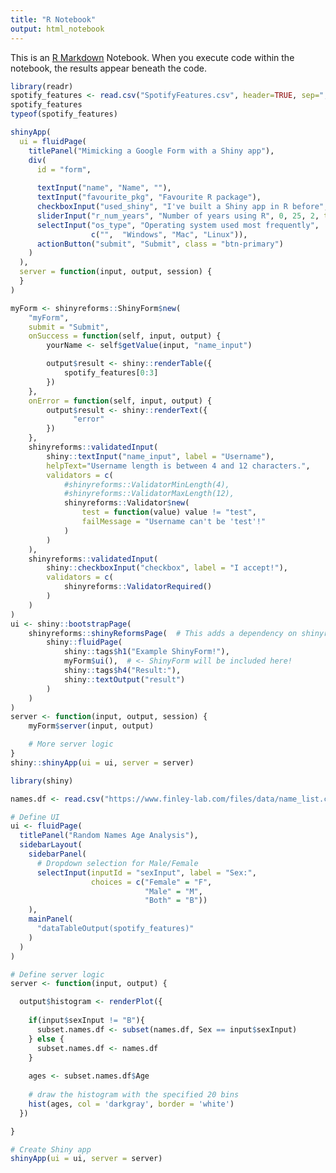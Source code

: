 ```yaml
---
title: "R Notebook"
output: html_notebook
---
```


This is an [R Markdown](http://rmarkdown.rstudio.com) Notebook. When you execute code within the notebook, the results appear beneath the code. 
```r
library(readr)
spotify_features <- read.csv("SpotifyFeatures.csv", header=TRUE, sep=",")
spotify_features
typeof(spotify_features)

```

```r
shinyApp(
  ui = fluidPage(
    titlePanel("Mimicking a Google Form with a Shiny app"),
    div(
      id = "form",
      
      textInput("name", "Name", ""),
      textInput("favourite_pkg", "Favourite R package"),
      checkboxInput("used_shiny", "I've built a Shiny app in R before", FALSE),
      sliderInput("r_num_years", "Number of years using R", 0, 25, 2, ticks = FALSE),
      selectInput("os_type", "Operating system used most frequently",
                  c("",  "Windows", "Mac", "Linux")),
      actionButton("submit", "Submit", class = "btn-primary")
    )
  ),
  server = function(input, output, session) {
  }
)
```

```r
myForm <- shinyreforms::ShinyForm$new(
    "myForm",
    submit = "Submit",
    onSuccess = function(self, input, output) {
        yourName <- self$getValue(input, "name_input")

        output$result <- shiny::renderTable({
            spotify_features[0:3]
        })
    },
    onError = function(self, input, output) {
        output$result <- shiny::renderText({
              "error"
        })
    },
    shinyreforms::validatedInput(
        shiny::textInput("name_input", label = "Username"),
        helpText="Username length is between 4 and 12 characters.",
        validators = c(
            #shinyreforms::ValidatorMinLength(4),
            #shinyreforms::ValidatorMaxLength(12),
            shinyreforms::Validator$new(
                test = function(value) value != "test",
                failMessage = "Username can't be 'test'!"
            )
        )
    ),
    shinyreforms::validatedInput(
        shiny::checkboxInput("checkbox", label = "I accept!"),
        validators = c(
            shinyreforms::ValidatorRequired()
        )
    )
)
ui <- shiny::bootstrapPage(
    shinyreforms::shinyReformsPage(  # This adds a dependency on shinyreforms .css
        shiny::fluidPage(
            shiny::tags$h1("Example ShinyForm!"),
            myForm$ui(),  # <- ShinyForm will be included here!
            shiny::tags$h4("Result:"),
            shiny::textOutput("result")
        )
    )
)
server <- function(input, output, session) {
    myForm$server(input, output)

    # More server logic
}
shiny::shinyApp(ui = ui, server = server)
```
```r

library(shiny)

names.df <- read.csv("https://www.finley-lab.com/files/data/name_list.csv")

# Define UI
ui <- fluidPage(
  titlePanel("Random Names Age Analysis"),
  sidebarLayout(
    sidebarPanel(
      # Dropdown selection for Male/Female
      selectInput(inputId = "sexInput", label = "Sex:",
                  choices = c("Female" = "F", 
                              "Male" = "M", 
                              "Both" = "B"))
    ),
    mainPanel(
      "dataTableOutput(spotify_features)"
    )
  )
)

# Define server logic
server <- function(input, output) {

  output$histogram <- renderPlot({
    
    if(input$sexInput != "B"){
      subset.names.df <- subset(names.df, Sex == input$sexInput)
    } else {
      subset.names.df <- names.df
    }
    
    ages <- subset.names.df$Age
    
    # draw the histogram with the specified 20 bins
    hist(ages, col = 'darkgray', border = 'white')
  })

}

# Create Shiny app
shinyApp(ui = ui, server = server)
```

